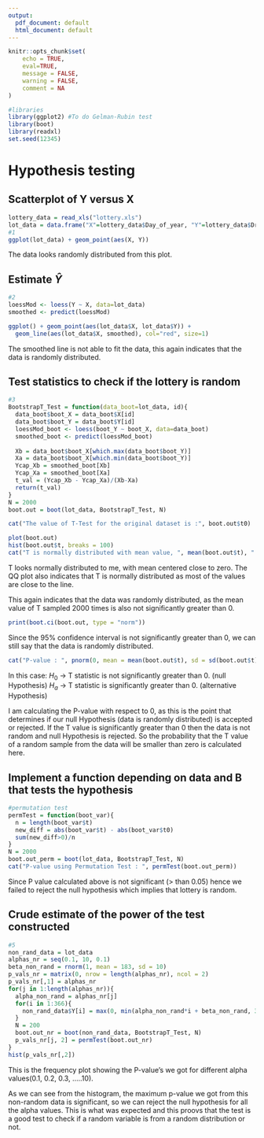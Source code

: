 ```yaml
---
output:
  pdf_document: default
  html_document: default
---
```


\newpage
```r
knitr::opts_chunk$set(
	echo = TRUE,
	eval=TRUE,
	message = FALSE,
	warning = FALSE,
	comment = NA
)

```

```r
#libraries
library(ggplot2) #To do Gelman-Rubin test
library(boot)
library(readxl)
set.seed(12345)
```

# Hypothesis testing

## Scatterplot of Y versus X

```r
lottery_data = read_xls("lottery.xls")
lot_data = data.frame("X"=lottery_data$Day_of_year, "Y"=lottery_data$Draft_No)
#1
ggplot(lot_data) + geom_point(aes(X, Y))
```

The data looks randomly distributed from this plot.

## Estimate $\hat{Y}$

```r
#2
loessMod <- loess(Y ~ X, data=lot_data)
smoothed <- predict(loessMod)

ggplot() + geom_point(aes(lot_data$X, lot_data$Y)) + 
  geom_line(aes(lot_data$X, smoothed), col="red", size=1) 
```

The smoothed line is not able to fit the data, this again indicates that the data is randomly distributed.

## Test statistics to check if the lottery is random

```r
#3
BootstrapT_Test = function(data_boot=lot_data, id){
  data_boot$boot_X = data_boot$X[id]
  data_boot$boot_Y = data_boot$Y[id]
  loessMod_boot <- loess(boot_Y ~ boot_X, data=data_boot)
  smoothed_boot <- predict(loessMod_boot)
  
  Xb = data_boot$boot_X[which.max(data_boot$boot_Y)]
  Xa = data_boot$boot_X[which.min(data_boot$boot_Y)]
  Ycap_Xb = smoothed_boot[Xb]
  Ycap_Xa = smoothed_boot[Xa]
  t_val = (Ycap_Xb - Ycap_Xa)/(Xb-Xa)
  return(t_val)
}
N = 2000
boot.out = boot(lot_data, BootstrapT_Test, N)

cat("The value of T-Test for the original dataset is :", boot.out$t0)
```

```r
plot(boot.out)
hist(boot.out$t, breaks = 100)
cat("T is normally distributed with mean value, ", mean(boot.out$t), " and standard deviation, ", sd(boot.out$t))
```

T looks normally distributed to me, with mean centered close to zero. The QQ plot also indicates that T is normally distributed as most of the values are close to the line.

This again indicates that the data was randomly distributed, as the mean value of T sampled 2000 times is also not significantly greater than 0.

```r
print(boot.ci(boot.out, type = "norm"))
```

Since the 95% confidence interval is not significantly greater than 0, we can still say that the data is randomly distributed.

```r
cat("P-value : ", pnorm(0, mean = mean(boot.out$t), sd = sd(boot.out$t)))
```

In this case:
$H_0$ -> T statistic is not significantly greater than 0. (null Hypothesis)
$H_a$ -> T statistic is significantly greater than 0. (alternative Hypothesis)

I am calculating the P-value with respect to 0, as this is the point that determines if our null Hypothesis (data is randomly distributed) is accepted or rejected. If the T value is significantly greater than 0 then the data is not random and null Hypothesis is rejected. So the probability that the T value of a random sample from the data will be smaller than zero is calculated here.

## Implement a function depending on data and B that tests the hypothesis

```r
#permutation test
permTest = function(boot_var){
  n = length(boot_var$t)
  new_diff = abs(boot_var$t) - abs(boot_var$t0)
  sum(new_diff>0)/n
}
N = 2000
boot.out_perm = boot(lot_data, BootstrapT_Test, N)
cat("P-value using Permutation Test : ", permTest(boot.out_perm))

```

Since P value calculated above is not significant (> than 0.05) hence we failed to reject the null hypothesis which implies that lottery is random.

## Crude estimate of the power of the test constructed

```r
#5
non_rand_data = lot_data
alphas_nr = seq(0.1, 10, 0.1)
beta_non_rand = rnorm(1, mean = 183, sd = 10)
p_vals_nr = matrix(0, nrow = length(alphas_nr), ncol = 2)
p_vals_nr[,1] = alphas_nr
for(j in 1:length(alphas_nr)){
  alpha_non_rand = alphas_nr[j]
  for(i in 1:366){
    non_rand_data$Y[i] = max(0, min(alpha_non_rand*i + beta_non_rand, 366)) 
  }
  N = 200
  boot.out_nr = boot(non_rand_data, BootstrapT_Test, N)
  p_vals_nr[j, 2] = permTest(boot.out_nr)
}
hist(p_vals_nr[,2])
```

This is the frequency plot showing the P-value's we got for different alpha values(0.1, 0.2, 0.3, .....10).

As we can see from the histogram, the maximum p-value we got from this non-random data is significant, so we can reject the null hypothesis for all the alpha values. This is what was expected and this proovs that the test is a good test to check if a random variable is from a random distribution or not.